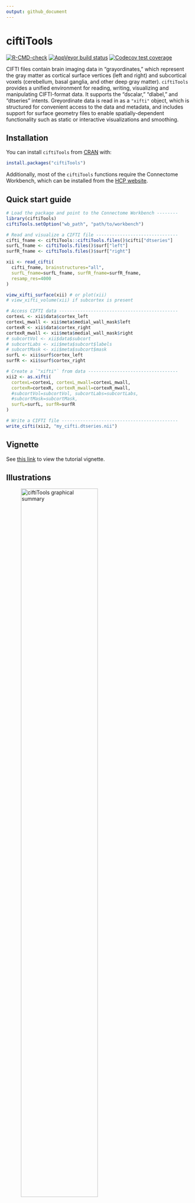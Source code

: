 ```yaml
---
output: github_document
---
```


<!-- README.md is generated from README.Rmd. Please edit that file -->

# ciftiTools

<!-- badges: start -->
[![R-CMD-check](https://github.com/mandymejia/ciftiTools/workflows/R-CMD-check/badge.svg)](https://github.com/mandymejia/ciftiTools/actions)
[![AppVeyor build status](https://ci.appveyor.com/api/projects/status/github/mandymejia/ciftiTools?branch=master&svg=true)](https://ci.appveyor.com/project/mandymejia/ciftiTools)
[![Codecov test coverage](https://codecov.io/gh/mandymejia/ciftiTools/branch/master/graph/badge.svg)](https://app.codecov.io/gh/mandymejia/ciftiTools?branch=master)
<!-- badges: end -->

CIFTI files contain brain imaging data in "grayordinates," which represent the gray matter as cortical surface vertices (left and right) and subcortical voxels (cerebellum, basal ganglia, and other deep gray matter). `ciftiTools` provides a unified environment for reading, writing, visualizing and manipulating CIFTI-format data. It supports the "dscalar," "dlabel," and "dtseries" intents. Greyordinate data is read in as a `"xifti"` object, which is structured for convenient access to the data and metadata, and includes support for surface geometry files to enable spatially-dependent functionality such as static or interactive visualizations and smoothing.

## Installation

You can install `ciftiTools` from [CRAN](https://cran.r-project.org/) with:

``` r
install.packages("ciftiTools")
```

Additionally, most of the `ciftiTools` functions require the Connectome Workbench, which can be installed from the [HCP website](https://www.humanconnectome.org/software/get-connectome-workbench).

## Quick start guide

``` r
# Load the package and point to the Connectome Workbench --------
library(ciftiTools)
ciftiTools.setOption("wb_path", "path/to/workbench")

# Read and visualize a CIFTI file -------------------------------
cifti_fname <- ciftiTools::ciftiTools.files()$cifti["dtseries"]
surfL_fname <- ciftiTools.files()$surf["left"]
surfR_fname <- ciftiTools.files()$surf["right"]

xii <- read_cifti(
  cifti_fname, brainstructures="all", 
  surfL_fname=surfL_fname, surfR_fname=surfR_fname,
  resamp_res=4000
)

view_xifti_surface(xii) # or plot(xii)
# view_xifti_volume(xii) if subcortex is present

# Access CIFTI data ---------------------------------------------
cortexL <- xii$data$cortex_left
cortexL_mwall <- xii$meta$medial_wall_mask$left
cortexR <- xii$data$cortex_right
cortexR_mwall <- xii$meta$medial_wall_mask$right
# subcortVol <- xii$data$subcort
# subcortLabs <- xii$meta$subcort$labels
# subcortMask <- xii$meta$subcort$mask
surfL <- xii$surf$cortex_left
surfR <- xii$surf$cortex_right

# Create a `"xifti"` from data ----------------------------------
xii2 <- as.xifti(
  cortexL=cortexL, cortexL_mwall=cortexL_mwall,
  cortexR=cortexR, cortexR_mwall=cortexR_mwall,
  #subcortVol=subcortVol, subcortLabs=subcortLabs,
  #subcortMask=subcortMask,
  surfL=surfL, surfR=surfR
)

# Write a CIFTI file --------------------------------------------
write_cifti(xii2, "my_cifti.dtseries.nii")
```

## Vignette

See [this link](https://htmlpreview.github.io/?https://github.com/mandymejia/ciftiTools/blob/master/vignettes/ciftiTools_vignette.html) to view the tutorial vignette.

## Illustrations

![ciftiTools graphical summary](README_media/ciftiTools_summary.png){width=70%}

!["xifti" object structure](README_media/xifti_structure.png){width=70%}

![Surfaces comparison. The "very inflated", "inflated", and "midthickness" surfaces are included in ciftiTools through the function `load_surf`. See the data acknowledgement section at the bottom of this README.](README_media/surf_tour.gif){width=40%}


## FAQ

#### Why is a CIFTI file that has been read in called a `"xifti"`?

The `"xifti"` object is a general interface for not only CIFTI files, but also GIFTI and NIFTI files. For example, we can plot a surface GIFTI:

``` r
xii <- as.xifti(surfL=read_surf(ciftiTools.files()$surf["left"]))
plot(xii)
```

We can also convert metric GIFTI files and/or NIFTI files to CIFTI files (or vice versa) using the `"xifti"` object as an intermediary. 

## Related R extensions

* NIFTI files: [`oro.nifti`](https://CRAN.R-project.org/package=oro.nifti), [`RNifti`](https://CRAN.R-project.org/package=RNifti)
* GIFTI files: [`gifti`](https://CRAN.R-project.org/package=gifti)
* CIFTI files: [`cifti`](https://CRAN.R-project.org/package=cifti) can read in any CIFTI file, whereas `ciftiTools` provides a user-friendly interface for CIFTI files with the dscalar, dlabel, and dtseries intents only.
* Other structural neuroimaging files: [`fsbrain`](https://CRAN.R-project.org/package=fsbrain)
* xml files: [`xml2`](https://CRAN.R-project.org/package=xml2)
* Interactive 3D rendering: [`rgl`](https://CRAN.R-project.org/package=rgl) 

## Citation

You can cite our paper at [https://doi.org/10.1016/j.neuroimage.2022.118877](https://doi.org/10.1016/j.neuroimage.2022.118877). 

## Data acknowledgement

The following data are included in the package for convenience:

Example CIFTI files provided by [NITRC](https://www.nitrc.org/projects/cifti/).

Cortical surfaces provided by the HCP, according to the [Data Use Terms](https://www.humanconnectome.org/study/hcp-young-adult/document/wu-minn-hcp-consortium-open-access-data-use-terms):

> Data were provided [in part] by the Human Connectome Project, WU-Minn Consortium (Principal Investigators: David Van Essen and Kamil Ugurbil; 1U54MH091657) funded by the 16 NIH Institutes and Centers that support the NIH Blueprint for Neuroscience Research; and by the McDonnell Center for Systems Neuroscience at Washington University.

Several parcellations provided by [Thomas Yeo's Computational Brain Imaging Group (CBIG)](https://github.com/ThomasYeoLab/CBIG/tree/master/stable_projects/brain_parcellation):

1. Yeo, B. T. T. et al. The organization of the human cerebral cortex estimated by intrinsic functional connectivity. J Neurophysiol 106, 1125–1165 (2011).
2. Schaefer, A. et al. Local-Global Parcellation of the Human Cerebral Cortex from Intrinsic Functional Connectivity MRI. Cereb Cortex 28, 3095–3114 (2018).
3. Kong, R. et al. Individual-Specific Areal-Level Parcellations Improve Functional Connectivity Prediction of Behavior. Cerebral Cortex (2021).
